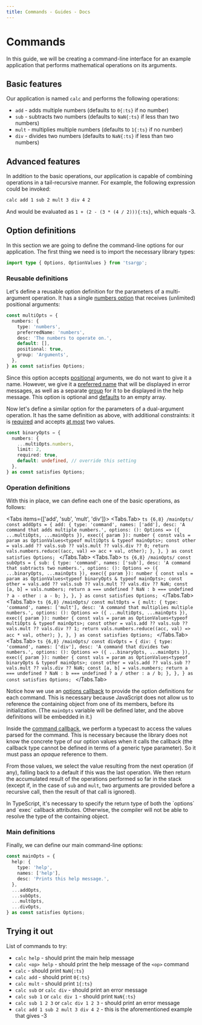 ```yaml
---
title: Commands - Guides - Docs
---
```




# Commands

In this guide, we will be creating a command-line interface for an example application that performs
mathematical operations on its arguments.

## Basic features

Our application is named `calc` and performs the following operations:

- `add` - adds multiple numbers (defaults to `0{:ts}` if no number)
- `sub` - subtracts two numbers (defaults to `NaN{:ts}` if less than two numbers)
- `mult` - multiplies multiple numbers (defaults to `1{:ts}` if no number)
- `div` - divides two numbers (defaults to `NaN{:ts}` if less than two numbers)

## Advanced features

In addition to the basic operations, our application is capable of combining operations in a
tail-recursive manner. For example, the following expression could be invoked:

```sh
calc add 1 sub 2 mult 3 div 4 2
```

And would be evaluated as `1 + (2 - (3 * (4 / 2))){:ts}`, which equals -3.

## Option definitions

In this section we are going to define the command-line options for our application. The first thing
we need is to import the necessary library types:

```ts
import type { Options, OptionValues } from 'tsargp';
```

### Reusable definitions

Let's define a reusable option definition for the parameters of a multi-argument operation. It has a
single [numbers option] that receives (unlimited) positional arguments:

```ts /preferredName/ /default/ /positional/ /group/
const multiOpts = {
  numbers: {
    type: 'numbers',
    preferredName: 'numbers',
    desc: 'The numbers to operate on.',
    default: [],
    positional: true,
    group: 'Arguments',
  },
} as const satisfies Options;
```

Since this option accepts [positional] arguments, we do not want to give it a name. However, we give
it a [preferred name] that will be displayed in error messages, as well as a separate [group] for it
to be displayed in the help message. This option is optional and [defaults] to an empty array.

Now let's define a similar option for the parameters of a dual-argument operation. It has the same
definition as above, with additional constraints: it is [required] and accepts [at most] two values.

```ts /limit/ /required/
const binaryOpts = {
  numbers: {
    ...multiOpts.numbers,
    limit: 2,
    required: true,
    default: undefined, // override this setting
  },
} as const satisfies Options;
```

### Operation definitions

With this in place, we can define each one of the basic operations, as follows:

<Tabs items={['add', 'sub', 'mult', 'div']}>
  <Tabs.Tab>
    ```ts {6,8} /mainOpts/
    const addOpts = {
      add: {
        type: 'command',
        names: ['add'],
        desc: 'A command that adds multiple numbers.',
        options: (): Options => ({ ...multiOpts, ...mainOpts }),
        exec({ param }): number {
          const vals = param as OptionValues<typeof multiOpts & typeof mainOpts>;
          const other = vals.add ?? vals.sub ?? vals.mult ?? vals.div ?? 0;
          return vals.numbers.reduce((acc, val) => acc + val, other);
        },
      },
    } as const satisfies Options;
    ```
  </Tabs.Tab>
  <Tabs.Tab>
    ```ts {6,8} /mainOpts/
    const subOpts = {
      sub: {
        type: 'command',
        names: ['sub'],
        desc: 'A command that subtracts two numbers.',
        options: (): Options => ({ ...binaryOpts, ...mainOpts }),
        exec({ param }): number {
          const vals = param as OptionValues<typeof binaryOpts & typeof mainOpts>;
          const other = vals.add ?? vals.sub ?? vals.mult ?? vals.div ?? NaN;
          const [a, b] = vals.numbers;
          return a === undefined ? NaN : b === undefined ? a - other : a - b;
        },
      },
    } as const satisfies Options;
    ```
  </Tabs.Tab>
  <Tabs.Tab>
    ```ts {6,8} /mainOpts/
    const multOpts = {
      mult: {
        type: 'command',
        names: ['mult'],
        desc: 'A command that multiplies multiple numbers.',
        options: (): Options => ({ ...multiOpts, ...mainOpts }),
        exec({ param }): number {
          const vals = param as OptionValues<typeof multiOpts & typeof mainOpts>;
          const other = vals.add ?? vals.sub ?? vals.mult ?? vals.div ?? 1;
          return vals.numbers.reduce((acc, val) => acc * val, other);
        },
      },
    } as const satisfies Options;
    ```
  </Tabs.Tab>
  <Tabs.Tab>
    ```ts {6,8} /mainOpts/
    const divOpts = {
      div: {
        type: 'command',
        names: ['div'],
        desc: 'A command that divides two numbers.',
        options: (): Options => ({ ...binaryOpts, ...mainOpts }),
        exec({ param }): number {
          const vals = param as OptionValues<typeof binaryOpts & typeof mainOpts>;
          const other = vals.add ?? vals.sub ?? vals.mult ?? vals.div ?? NaN;
          const [a, b] = vals.numbers;
          return a === undefined ? NaN : b === undefined ? a / other : a / b;
        },
      },
    } as const satisfies Options;
    ```
  </Tabs.Tab>
</Tabs>

Notice how we use an [options callback] to provide the option definitions for each command. This is
necessary because JavaScript does not allow us to reference the containing object from one of its
members, before its initialization. (The `mainOpts` variable will be defined later, and the above
definitions will be embedded in it.)

Inside the [command callback], we perform a typecast to access the values parsed for the command.
This is necessary because the library does not know the concrete type of our option values when it
calls the callback (the callback type cannot be defined in terms of a generic type parameter). So it
must pass an _opaque_ reference to them.

From those values, we select the value resulting from the next operation (if any), falling back to
a default if this was the last operation. We then return the accumulated result of the operations
performed so far in the stack (except if, in the case of `sub` and `mult`, two arguments are
provided before a recursive call, then the result of that call is ignored).

<Callout type="info">
  In TypeScript, it's necessary to specify the return type of both the `options` and `exec` callback
  attributes. Otherwise, the compiler will not be able to resolve the type of the containing object.
</Callout>

### Main definitions

Finally, we can define our main command-line options:

```ts
const mainOpts = {
  help: {
    type: 'help',
    names: ['help'],
    desc: 'Prints this help message.',
  },
  ...addOpts,
  ...subOpts,
  ...multOpts,
  ...divOpts,
} as const satisfies Options;
```

## Trying it out

<Calc height={17} />

List of commands to try:

- `calc help` - should print the main help message
- `calc <op> help` - should print the help message of the `<op>` command
- `calc` - should print `NaN{:ts}`
- `calc add` - should print `0{:ts}`
- `calc mult` - should print `1{:ts}`
- `calc sub` or `calc div` - should print an error message
- `calc sub 1` or `calc div 1` - should print `NaN{:ts}`
- `calc sub 1 2 3` or `calc div 1 2 3` - should print an error message
- `calc add 1 sub 2 mult 3 div 4 2` - this is the aforementioned example that gives -3

[numbers option]: ../library/options#numbers-option
[preferred name]: ../library/options#names--preferred-name
[defaults]: ../library/options#default-value
[positional]: ../library/options#positional--marker
[group]: ../library/options#group--hide
[required]: ../library/options#always-required
[at most]: ../library/options#count-limit
[options callback]: ../library/options#command-options--callback
[command callback]: ../library/options#command-callback
